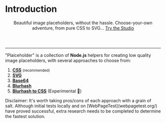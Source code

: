 
<h1 className="hidden">Introduction</h1>

<header className="c-header">
  Beautiful image placeholders, without the hassle.

<span className="font-bold text-gray-600">
  Choose-your-own adventure, from pure CSS to SVG…
</span>

<a className="c-btn" href="https://plaiceholder.co/">
  Try the Studio
</a>

</header>

---

"Plaiceholder" is a collection of **Node.js** helpers for creating low quality image placeholders, with several approaches to choose from:

1.  [**CSS**](/strategies#css) <small>(recommended)</small>
2.  [**SVG**](/strategies#svg)
3.  [**Base64**](/strategies#base64)
4.  [**Blurhash**](/strategies#blurhash)
5.  [**Blurhash to CSS**](/strategies#blurhash-to-css) (Experimental 🧪)

<Callout>
  Disclaimer: It's worth taking pros/cons of each approach with a grain of salt.
  Although initial tests locally and on [WebPageTest](webpagetest.org/) have
  proved successful, extra research needs to be completed to determine the
  fastest solution.
</Callout>
